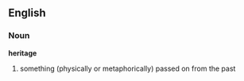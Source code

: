 ==English==

===Noun===
'''heritage'''
# something (physically or metaphorically) passed on from the past